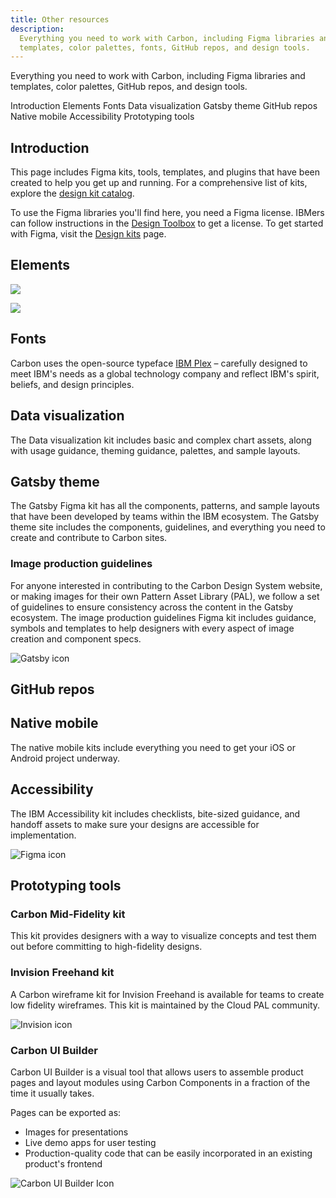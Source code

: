 ```yaml
---
title: Other resources
description:
  Everything you need to work with Carbon, including Figma libraries and
  templates, color palettes, fonts, GitHub repos, and design tools.
---
```


<PageDescription>

Everything you need to work with Carbon, including Figma libraries and
templates, color palettes, GitHub repos, and design tools.

</PageDescription>

<AnchorLinks>
  <AnchorLink>Introduction</AnchorLink>
  <AnchorLink>Elements</AnchorLink>
  <AnchorLink>Fonts</AnchorLink>
  <AnchorLink>Data visualization</AnchorLink>
  <AnchorLink>Gatsby theme</AnchorLink>
  <AnchorLink>GitHub repos</AnchorLink>
   <AnchorLink>Native mobile</AnchorLink>
  <AnchorLink>Accessibility</AnchorLink>
  <AnchorLink>Prototyping tools</AnchorLink>

</AnchorLinks>

## Introduction

This page includes Figma kits, tools, templates, and plugins that have been
created to help you get up and running. For a comprehensive list of kits,
explore the
[design kit catalog](https://next.carbondesignsystem.com/design-kits).

To use the Figma libraries you'll find here, you need a Figma license. IBMers
can follow instructions in the
[Design Toolbox](https://w3.ibm.com/design/toolbox/?_ga=2.66930222.1444443535.1682545160-2098201107.1682093352#/ui-design-tools/figma/README)
to get a license. To get started with Figma, visit the
[Design kits](/designing/kits/figma) page.

## Elements

<Row className="resource-card-group">
<Column colLg={4} colMd={4} noGutterSm>
  <ResourceCard
    subTitle="IBM Icons"
    href="https://www.figma.com/file/J5c0d85dSJn9JnBhSYYLmD/Icons---IBM-Design-Language?node-id=129%3A2"
    actionIcon="launch">
    <MdxIcon name="figma" />
  </ResourceCard>
</Column>
<Column colLg={4} colMd={4} noGutterSm>
  <ResourceCard
    subTitle="IBM Pictograms"
    href="https://www.figma.com/file/PkUl9UBuvA41GPpyl84NBc/Pictograms---IBM-Design-Language"
    actionIcon="launch">
    <MdxIcon name="figma" />
  </ResourceCard>
</Column>
<Column colLg={4} colMd={4} noGutterSm>
  <ResourceCard
    subTitle="IBM Design Language Color Palette"
    href="https://www.figma.com/file/Gvwx2RnAZzDKTjVuC5xOlO/Color-Styles---IBM-Design-Language?node-id=129%3A2"
    actionIcon="launch">
    <MdxIcon name="figma" />
  </ResourceCard>
</Column>
<Column colLg={4} colMd={4} noGutterSm>
  <ResourceCard
    subTitle="Carbon v11 Text Styles"
    href="https://www.figma.com/file/rK06GY6bvEfokuzrFGdtWB/(v11)-Text-Styles---IBM-Design-Language?node-id=129%3A2"
    actionIcon="launch">
    <MdxIcon name="figma" />
  </ResourceCard>
</Column>
<Column colLg={4} colMd={4} noGutterSm>
  <ResourceCard
    subTitle="RGB color palettes (.ase and .clr)"
    href="https://github.com/carbon-design-system/carbon/raw/v10/packages/colors/artifacts/IBM_Colors.zip"
    actionIcon="download">

![](/images/ase.png)

  </ResourceCard>
</Column>
<Column colLg={4} colMd={4} noGutterSm>
  <ResourceCard
    subTitle="Color contrast checker"
    href="https://marijohannessen.github.io/color-contrast-checker/"
    >

![](images/color-contrast-icon.png)

  </ResourceCard>
</Column>
</Row>

## Fonts

Carbon uses the open-source typeface [IBM Plex](https://github.com/ibm/plex) –
carefully designed to meet IBM's needs as a global technology company and
reflect IBM's spirit, beliefs, and design principles.

## Data visualization

The Data visualization kit includes basic and complex chart assets, along with
usage guidance, theming guidance, palettes, and sample layouts.

<Row className="resource-card-group">

<Column colLg={4} colMd={4} noGutterSm>
  <ResourceCard
    subTitle="Figma kit coming soon"
    href=""
    disabled
    actionIcon="launch">
    <MdxIcon name="figma" />
  </ResourceCard>
</Column>
</Row>

## Gatsby theme

The Gatsby Figma kit has all the components, patterns, and sample layouts that
have been developed by teams within the IBM ecosystem. The Gatsby theme site
includes the components, guidelines, and everything you need to create and
contribute to Carbon sites.

### Image production guidelines

For anyone interested in contributing to the Carbon Design System website, or
making images for their own Pattern Asset Library (PAL), we follow a set of
guidelines to ensure consistency across the content in the Gatsby ecosystem. The
image production guidelines Figma kit includes guidance, symbols and templates
to help designers with every aspect of image creation and component specs.

<Row className="resource-card-group">

<Column colLg={4} colMd={4} noGutterSm>
  <ResourceCard
    subTitle="Gatsby theme kit"
    href="https://www.figma.com/file/9arERt9v8YZVMDn7AYdmZt/Gatsby-Design-Kit"
    actionIcon="launch">
   <MdxIcon name="figma" />
  </ResourceCard>
</Column>
  
<Column colLg={4} colMd={4} noGutterSm>
  <ResourceCard
    subTitle="Gatsby theme Carbon site"
    href="https://gatsby.carbondesignsystem.com/"
    actionIcon="launch">

![Gatsby icon](images/gatsby.svg)

  </ResourceCard>
</Column>

<Column colLg={4} colMd={4} noGutterSm>
  <ResourceCard
    subTitle="Image production guideline kit"
    href="https://www.figma.com/file/XQqHxu38CiY3Vx1iHdafIa/Image-production-guidelines?t=1KJWmXlChFC7BoKT-6"
    actionIcon="launch">
    <MdxIcon name="figma" />
  </ResourceCard>
</Column>
  
</Row>

## GitHub repos

<Row className="resource-card-group">
<Column colLg={4} colMd={4} noGutterSm>
  <ResourceCard
    subTitle="Carbon design kit"
    href="https://github.com/carbon-design-system/carbon-design-kit"
    >

<MdxIcon name="github" />

  </ResourceCard>
</Column>
<Column colLg={4} colMd={4} noGutterSm>
  <ResourceCard
    subTitle="IBM Design Language and Icon Kits"
    href="https://github.com/IBM/design-kit"
    >

<MdxIcon name="github" />

  </ResourceCard>
</Column>
</Row>

## Native mobile

The native mobile kits include everything you need to get your iOS or Android
project underway.

<Row className="resource-card-group">

<Column colLg={4} colMd={4} noGutterSm>
  <ResourceCard
    subTitle="Figma kit coming soon"
    disabled
    href=""
    actionIcon="launch">
    <MdxIcon name="figma" />
  </ResourceCard>
</Column>
</Row>

## Accessibility

The IBM Accessibility kit includes checklists, bite-sized guidance, and handoff
assets to make sure your designs are accessible for implementation.

<Row className="resource-card-group">

<Column colLg={4} colMd={4} noGutterSm>
  <ResourceCard
    subTitle="IBM Accessibility kit"
    href="https://www.figma.com/file/zJlvN4TRbslRtyjFuxIDom/IBM-Accessibility-Design-Kit?node-id=0%3A1"
    actionIcon="launch">

![Figma icon](./images/figma.svg)

  </ResourceCard>
</Column>
<Column colLg={4} colMd={4} noGutterSm>
  <ResourceCard
    subTitle="Stark accessibility checker"
    href="https://www.figma.com/community/plugin/732603254453395948/Stark"
    actionIcon="launch">
    <MdxIcon name="figma" />
  </ResourceCard>
</Column>
</Row>

## Prototyping tools

### Carbon Mid-Fidelity kit

This kit provides designers with a way to visualize concepts and test them out
before committing to high-fidelity designs.

<Row className="resource-card-group">

<Column colLg={4} colMd={4} noGutterSm>
  <ResourceCard
    subTitle="Carbon Mid-Fidelity kit"
    href="https://www.figma.com/file/R7HjxsLFktFKMzfLzXUgSd/(Beta)-Mid-Fidelity---Carbon-Design-System?type=design&node-id=58-2763&mode=design&t=DPUHXK0kaDhzVr0G-0"
    actionIcon="launch">
    <MdxIcon name="figma" />
  </ResourceCard>
</Column>
  
</Row>

### Invision Freehand kit

A Carbon wireframe kit for Invision Freehand is available for teams to create
low fidelity wireframes. This kit is maintained by the Cloud PAL community.

<Row className="resource-card-group">
<Column colMd={4} colLg={4} noGutterSm>
  <ResourceCard
    subTitle="Invision Freehand kit"
    href="https://pages.github.ibm.com/cdai-design/cloud-pal/resources/resources/#invision-freehand-kit"
    actionIcon="launch">

![Invision icon](/images/invision.png)

  </ResourceCard>
</Column>
</Row>

### Carbon UI Builder

Carbon UI Builder is a visual tool that allows users to assemble product pages
and layout modules using Carbon Components in a fraction of the time it usually
takes.

Pages can be exported as:

- Images for presentations
- Live demo apps for user testing
- Production-quality code that can be easily incorporated in an existing
  product's frontend

<Row className="resource-card-group">
<Column colMd={4} colLg={4} noGutterSm>
  <ResourceCard
    subTitle="Carbon UI Builder"
    href="https://builder.carbondesignsystem.com/"
    actionIcon="launch">

![Carbon UI Builder Icon](/images/carbon-ui-builder.png)

  </ResourceCard>
</Column>
</Row>
